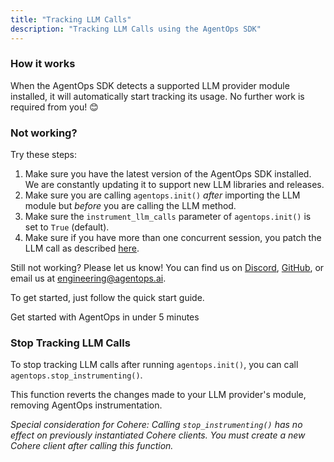 ```yaml
---
title: "Tracking LLM Calls"
description: "Tracking LLM Calls using the AgentOps SDK"
---
```


### How it works

When the AgentOps SDK detects a supported LLM provider module installed, it will automatically
start tracking its usage. No further work is required from you! 😊

### Not working? 

Try these steps:
1. Make sure you have the latest version of the AgentOps SDK installed. We are constantly updating it to support new LLM libraries and releases.
2. Make sure you are calling `agentops.init()` *after* importing the LLM module but *before* you are calling the LLM method.
3. Make sure the `instrument_llm_calls` parameter of `agentops.init()` is set to `True` (default).
4. Make sure if you have more than one concurrent session, you patch the LLM call as described [here](/v1/usage/multiple-sssions).

Still not working? Please let us know! You can find us on [Discord](https://discord.gg/DR2abmETjZ),
 [GitHub](https://github.com/AgentOps-AI/agentops), 
 or email us at [engineering@agentops.ai](mailto:engineering@agentops.ai).

To get started, just follow the quick start guide.

<CardGroup cols={2}>
  <Card title="Quick Start" icon="code" href="/v1/quickstart">
    Get started with AgentOps in under 5 minutes
  </Card>
</CardGroup>

### Stop Tracking LLM Calls

To stop tracking LLM calls after running `agentops.init()`, you can call `agentops.stop_instrumenting()`.

This function reverts the changes made to your LLM provider's module, removing AgentOps instrumentation.

_Special consideration for Cohere: Calling `stop_instrumenting()` has no effect on previously instantiated Cohere clients. You must create a new Cohere client after calling this function._

<script type="module" src="/scripts/github_stars.js"></script>
<script type="module" src="/scripts/scroll-img-fadein-animation.js"></script>
<script type="module" src="/scripts/button_heartbeat_animation.js"></script>
<script type="module" src="/scripts/adjust_api_dynamically.js"></script>
